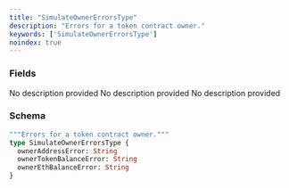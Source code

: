 ```yaml
---
title: "SimulateOwnerErrorsType"
description: "Errors for a token contract owner."
keywords: ['SimulateOwnerErrorsType']
noindex: true
---
```


### Fields

<ResponseField name="ownerAddressError" type="String">
  No description provided
</ResponseField>

<ResponseField name="ownerTokenBalanceError" type="String">
  No description provided
</ResponseField>

<ResponseField name="ownerEthBalanceError" type="String">
  No description provided
</ResponseField>

### Schema


```graphql 
"""Errors for a token contract owner."""
type SimulateOwnerErrorsType {
  ownerAddressError: String
  ownerTokenBalanceError: String
  ownerEthBalanceError: String
}
```
